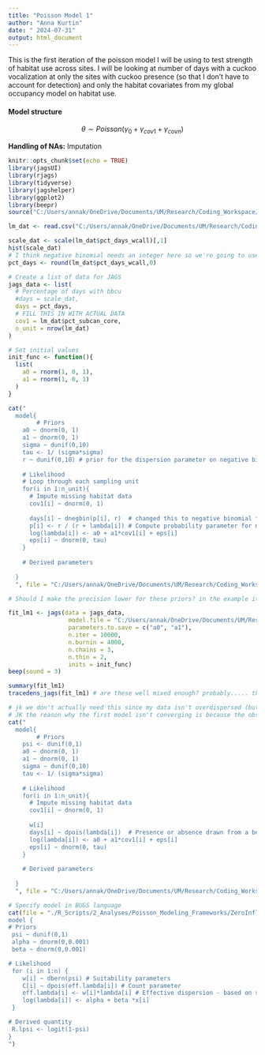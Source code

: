 ```yaml
---
title: "Poisson Model 1"
author: "Anna Kurtin"
date: " 2024-07-31"
output: html_document
---
```


This is the first iteration of the poisson model I will be using to test strength of habitat use across sites. I will be looking at number of days with a cuckoo vocalization at only the sites with cuckoo presence (so that I don't have to account for detection) and only the habitat covariates from my global occupancy model on habitat use. 

#### Model structure

$$
\theta \sim Poisson(\gamma_0 + \gamma_{cov1} + \gamma_{covn})
$$

**Handling of NAs:** Imputation

```r
knitr::opts_chunk$set(echo = TRUE)
library(jagsUI)
library(rjags)
library(tidyverse)
library(jagshelper)
library(ggplot2)
library(beepr)
source("C:/Users/annak/OneDrive/Documents/UM/Research/Coding_Workspace/Cuckoo-Research/R_Scripts/5_Visualization/Create_HexCodes_CuckooColorBlind.R")
```


```R
lm_dat <- read.csv("C:/Users/annak/OneDrive/Documents/UM/Research/Coding_Workspace/Cuckoo-Research/Data/Habitat_Model_Covariates/Linear_Model/HabChap_PoissonMod_DaysBBCU_HavCovs.csv")

scale_dat <- scale(lm_dat$pct_days_wcall)[,1]
hist(scale_dat)
# I think negative binomial needs an integer here so we're going to use the non scaled one and see how it goes
pct_days <- round(lm_dat$pct_days_wcall,0)

# Create a list of data for JAGS
jags_data <- list(
  # Percentage of days with bbcu
  #days = scale_dat, 
  days = pct_days,
  # FILL THIS IN WITH ACTUAL DATA
  cov1 = lm_dat$pct_subcan_core,
  n_unit = nrow(lm_dat)
)

# Set initial values 
init_func <- function(){
  list(
    a0 = rnorm(1, 0, 1),
    a1 = rnorm(1, 0, 1)
  )
}
```

```R
cat("
  model{
        # Priors
    a0 ~ dnorm(0, 1)
    a1 ~ dnorm(0, 1)
    sigma ~ dunif(0,10)
    tau <- 1/ (sigma*sigma)
    r ~ dunif(0,10) # prior for the dispersion parameter on negative binomial
  
    # Likelihood
    # Loop through each sampling unit
    for(i in 1:n_unit){
      # Impute missing habitat data
      cov1[i] ~ dnorm(0, 1)
  
      days[i] ~ dnegbin(p[i], r)  # changed this to negative binomial from dpois()
      p[i] <- r / (r + lambda[i]) # Compute probability parameter for negative binomial using lambda (mean) and r (dispersion), I thought moments for negative binomial are mean and dispersion, not probability and dispersion, but I'm not sure if R takes things differently 
      log(lambda[i]) <- a0 + a1*cov1[i] + eps[i]
      eps[i] ~ dnorm(0, tau)
    }
    
    # Derived parameters
    
  }
  ", file = "C:/Users/annak/OneDrive/Documents/UM/Research/Coding_Workspace/Cuckoo-Research/R_Scripts/2_Analyses/Habitat_Chapter/Poisson_Model/Model_Structure_Files/JAGS_HabLinearMod1.txt")

# Should I make the precision lower for these priors? in the example it was alpha ~ dnorm(0,0.001)

```

```R
fit_lm1 <- jags(data = jags_data, 
                 model.file = "C:/Users/annak/OneDrive/Documents/UM/Research/Coding_Workspace/Cuckoo-Research/R_Scripts/2_Analyses/Habitat_Chapter/Poisson_Model/Model_Structure_Files/JAGS_HabLinearMod1.txt",
                 parameters.to.save = c("a0", "a1"),
                 n.iter = 10000, 
                 n.burnin = 4000, 
                 n.chains = 3,
                 n.thin = 2,
                 inits = init_func)
beep(sound = 3)
```


```R
summary(fit_lm1)
tracedens_jags(fit_lm1) # are these well mixed enough? probably..... they look good for the effective sample size and for the Rhat/Gelman Rubin statistic
```





```R
# jk we don't actually need this since my data isn't overdispersed (but maybe double check this)
# JK the reason why the first model isn't converging is because the observations don't follow a poisson distribution
cat("
  model{
        # Priors
    psi <- dunif(0,1)
    a0 ~ dnorm(0, 1)
    a1 ~ dnorm(0, 1)
    sigma ~ dunif(0,10)
    tau <- 1/ (sigma*sigma)
  
    # Likelihood
    for(i in 1:n_unit){
      # Impute missing habitat data
      cov1[i] ~ dnorm(0, 1)
  
      w[i]
      days[i] ~ dpois(lambda[i])  # Presence or absence drawn from a bernoulli distribution with occupancy probability psi  
      log(lambda[i]) <- a0 + a1*cov1[i] + eps[i]
      eps[i] ~ dnorm(0, tau)
    }
    
    # Derived parameters
    
  }
  ", file = "C:/Users/annak/OneDrive/Documents/UM/Research/Coding_Workspace/Cuckoo-Research/R_Scripts/2_Analyses/Habitat_Chapter/Poisson_Model/Model_Structure_Files/JAGS_HabLinearMod2.txt")

# Specify model in BUGS language
cat(file = "./R_Scripts/2_Analyses/Poisson_Modeling_Frameworks/ZeroInflatedPoissonEx.txt", "
model {
# Priors
 psi ~ dunif(0,1)
 alpha ~ dnorm(0,0.001)
 beta ~ dnorm(0,0.001)

# Likelihood
 for (i in 1:n) {
    w[i] ~ dbern(psi) # Suitability parameters
    C[i] ~ dpois(eff.lambda[i]) # Count parameter
    eff.lambda[i] <- w[i]*lambda[i] # Effective dispersion - based on suitability?
    log(lambda[i]) <- alpha + beta *x[i]
 }

# Derived quantity
 R.lpsi <- logit(1-psi)
}
")

```